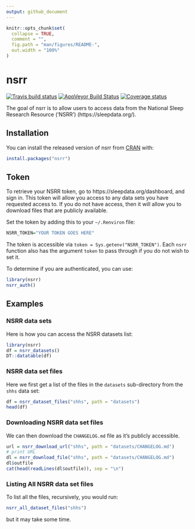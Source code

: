 ```yaml
---
output: github_document
---
```




<!-- README.md is generated from README.Rmd. Please edit that file -->

```r
knitr::opts_chunk$set(
  collapse = TRUE,
  comment = "",
  fig.path = "man/figures/README-",
  out.width = "100%"
)
```
# nsrr

<!-- badges: start -->
[![Travis build status](https://travis-ci.com/muschellij2/nsrr.svg?branch=master)](https://travis-ci.com/muschellij2/nsrr)
[![AppVeyor Build Status](https://ci.appveyor.com/api/projects/status/github/muschellij2/nsrr?branch=master&svg=true)](https://ci.appveyor.com/project/muschellij2/nsrr)
[![Coverage status](https://codecov.io/gh/muschellij2/nsrr/branch/master/graph/badge.svg)](https://codecov.io/gh/muschellij2/nsrr)
<!-- badges: end -->

The goal of nsrr is to allow users to access data from the National Sleep Research Resource ('NSRR') (https://sleepdata.org/).

## Installation

You can install the released version of nsrr from [CRAN](https://CRAN.R-project.org) with:

``` r
install.packages("nsrr")
```

## Token

To retrieve your NSRR token, go to https://sleepdata.org/dashboard, and sign in.  This token will allow you access to any data sets you have requested access to.  If you do not have access, then it will allow you to download files that are publicly available.

Set the token by adding this to your `~/.Renviron` file:
```r
NSRR_TOKEN="YOUR TOKEN GOES HERE"
```
The token is accessible via `token = Sys.getenv("NSRR_TOKEN")`.  Each `nsrr` function also has the argument `token` to pass through if you do not wish to set it.

To determine if you are authenticated, you can use:
```r
library(nsrr)
nsrr_auth()
```

## Examples

### NSRR data sets 
Here is how you can access the NSRR datasets list:
```r
library(nsrr)
df = nsrr_datasets()
DT::datatable(df)
```

### NSRR data set files

Here we first get a list of the files in the `datasets` sub-directory from the `shhs` data set: 
```r
df = nsrr_dataset_files("shhs", path = "datasets")
head(df)
```

### Downloading NSRR data set files

We can then download the `CHANGELOG.md` file as it's publicly accessible.
```r
url = nsrr_download_url("shhs", path = "datasets/CHANGELOG.md")
# print URL
dl = nsrr_download_file("shhs", path = "datasets/CHANGELOG.md")
dl$outfile
cat(head(readLines(dl$outfile)), sep = "\n")
```

### Listing All NSRR data set files

To list all the files, recursively, you would run:
```r
nsrr_all_dataset_files("shhs")
```
but it may take some time.
